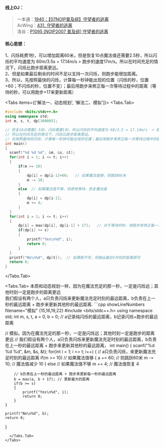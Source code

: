 
#### 线上OJ：
> 一本通：[1940：【07NOIP普及组】守望者的逃离](http://ybt.ssoier.cn:8088/problem_show.php?pid=1940)  
AcWing：[431. 守望者的逃离](https://www.acwing.com/problem/content/description/433/)  
洛谷：[P1095 [NOIP2007 普及组] 守望者的逃离](https://www.luogu.com.cn/problem/P1095)  

#### 核心思想：
1、闪烁耗费1秒，可以增加距离60米，但是恢复10点魔法值还需要2.5秒，所以闪烁的平均速度为 60m/3.5s = 17.14m/s  > 跑步的速度17m/s。所以在时间充足的情况下，闪烁比跑步距离更远。  
2、但是如果最后剩余的时间不足以支持一次闪烁，则跑步能增加距离。  
3、所以，先按照最快的闪烁，计算每一秒钟能出现的位置（闪烁的秒，位置+60；不闪烁的秒，位置不变）；最后用跑步来修正每一次等待过程中的距离（等待的秒，可以用跑步+17来更新距离）  


<Tabs items={['解法一、动态规划', '解法二、模拟']}>
  <Tabs.Tab> 
  ```cpp showLineNumbers filename="动态规划" {15,16,20,21,26}
  #include <bits/stdc++.h>
using namespace std;
int m, s, t, dp[300005];

// 恢复10点需要2.5秒，闪烁需要1秒，所以闪烁的平均速度为 60/3.5 = 17.14m/s  > 跑步的速度17m/s
// 所以在时间充足的情况下，闪烁比跑步距离更远。
// 先按照最快的闪烁，计算每一秒钟可能出现的位置；最后用跑步来修正每一次等待过程中的距离
int main()
{
    scanf("%d %d %d", &m, &s, &t);
    for(int i = 1; i <= t; i++)
    {
        if(m >= 10)
        {
            dp[i] = dp[i-1]+60;   // 如果魔法值够，则跳跃60米
            m -= 10;
        }
        else  // 如果魔法值不够，则原地等待，恢复魔法值
        {
            dp[i] = dp[i-1];
            m += 4;
        }
    }
    for(int i = 1; i <= t; i++)
    {
        dp[i] = max(dp[i], dp[i-1] + 17);   // 对于等待的秒，用跑步来修正每一次等待过程中的距离
        if(dp[i] >= s)
        {
            printf("Yes\n%d", i);
            return 0;
        }
    }
    printf("No\n%d", dp[t]);  // 如果跑不完，则输出最后t时刻的距离即可
    return 0;
}
```
  </Tabs.Tab> 

  <Tabs.Tab> 
     本质和动态规划一样，因为在魔法充足的那一秒，一定是闪烁远；其他时刻一定是跑步的距离更远  
我们假设有两个人，a只负责闪烁来更新魔法充足时刻的最远距离，b负责在上一秒的最远距离 + 跑步来更新其他秒的最远距离.
    ```cpp showLineNumbers filename="模拟" {15,16,19,22}
    #include <bits/stdc++.h>
using namespace std;
int m, s, t, a = 0, b = 0;  // a记录纯闪烁的最远距离，b记录闪烁+跑步的最远距离

// 模拟。因为在魔法充足的那一秒，一定是闪烁远；其他时刻一定是跑步的距离更远
// 我们假设有两个人，a只负责闪烁来更新魔法充足时刻的最远距离，b负责在上一秒的最远距离 + 跑步来更新其他秒的最远距离，
int main()
{
    scanf("%d %d %d", &m, &s, &t);
    for(int i = 1; i <= t; i++)
    {
        // a只负责闪烁，来更新魔法充足时刻的最远距离
        if(m >= 10)  // 如果魔法值够
        {
            a += 60;  // 则跳跃60米
            m -= 10;  // 魔法值减少 10
        }
        else  // 如果魔法值不够
            m += 4;  // 魔法值恢复 4
        
        // b负责在上一秒的最远距离 + 跑步来更新每一秒的最远距离
        b = max(a, b + 17); // 更新最大的距离
        if(b >= s)
        {
            printf("Yes\n%d", i);
            return 0;
        }
    }

    printf("No\n%d", b);
    return 0;
}
```
  </Tabs.Tab> 
</Tabs>
